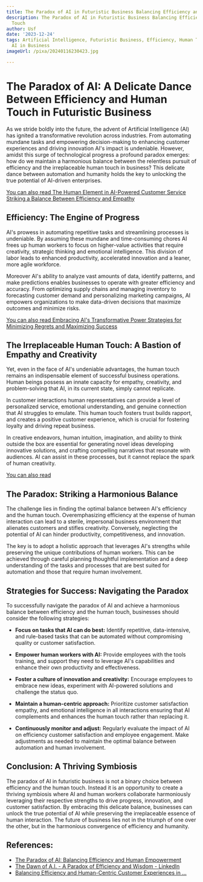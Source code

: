 ```yaml
---
title: The Paradox of AI in Futuristic Business Balancing Efficiency and Human Touch
description: The Paradox of AI in Futuristic Business Balancing Efficiency and Human
  Touch
author: Usf
date: '2023-12-24'
tags: Artificial Intelligence, Futuristic Business, Efficiency, Human Touch, Paradox,
  AI in Business
imageUrl: /pixa/20240116230423.jpg

---
```

# The Paradox of AI: A Delicate Dance Between Efficiency and  Human Touch in Futuristic Business

As we stride boldly into the future, the advent of Artificial Intelligence  (AI) has ignited a transformative revolution across industries. From automating mundane tasks and empowering decision-making to enhancing  customer experiences and driving  innovation AI's impact is undeniable. However, amidst this surge of  technological progress a profound paradox emerges:  how do we  maintain a harmonious  balance between the  relentless  pursuit of efficiency and the irreplaceable human touch in business? This delicate dance between automation and humanity  holds  the  key to unlocking the true potential of  AI-driven enterprises.

[You can also read The Human Element in AI-Powered  Customer  Service Striking a Balance Between Efficiency  and Empathy](The%20Human%20Element%20in%20AI-Powered%20Customer%20Service%20Striking%20a%20Balance%20Between%20Efficiency%20and%20Empathy)


## Efficiency: The Engine of Progress

AI's prowess in automating repetitive tasks and  streamlining processes is undeniable. By assuming these mundane and time-consuming chores  AI frees up human workers  to  focus on higher-value activities that require creativity, strategic thinking and emotional intelligence. This division of labor leads to enhanced productivity,  accelerated innovation and a leaner, more agile workforce.

Moreover AI's ability to analyze vast amounts  of data, identify patterns, and make predictions enables businesses to operate with greater efficiency and accuracy. From optimizing supply chains and managing inventory to forecasting customer demand and personalizing marketing campaigns, AI  empowers organizations to make data-driven  decisions that  maximize outcomes and minimize risks.

[You can  also read Embracing AI's Transformative Power Strategies  for Minimizing Regrets and Maximizing Success](Embracing%20AI%27s%20Transformative%20Power%20Strategies%20for%20Minimizing%20Regrets%20and%20Maximizing%20Success)


## The Irreplaceable Human Touch:  A Bastion of Empathy and Creativity

Yet, even in the face of AI's undeniable advantages, the human touch remains an indispensable element of  successful  business  operations. Human beings possess an innate  capacity for empathy, creativity, and problem-solving that AI, in its current state, simply  cannot replicate.

In customer interactions human representatives can provide a level of personalized service,  emotional understanding, and genuine connection  that AI struggles to emulate. This human touch fosters trust builds rapport, and creates a positive  customer experience, which is crucial for fostering loyalty  and driving repeat business.

In creative endeavors, human intuition,  imagination, and ability to think outside the box are essential for generating novel ideas developing innovative solutions,  and crafting compelling narratives that resonate with audiences.  AI can assist in these processes, but  it cannot replace the spark of human creativity.

[You can also read ]()


## The Paradox:  Striking a Harmonious  Balance

The challenge lies in finding the optimal balance between AI's efficiency and the human  touch. Overemphasizing efficiency at the expense of  human interaction can lead to a sterile, impersonal business environment that alienates customers and stifles creativity. Conversely, neglecting the potential of AI can hinder productivity, competitiveness, and innovation.

The key is to adopt a holistic  approach that leverages AI's strengths while preserving the unique  contributions of human workers. This can be achieved through careful planning thoughtful implementation and a deep understanding of the tasks and processes that are best suited for automation  and those that  require human involvement.

## Strategies for Success: Navigating the Paradox

To successfully navigate the paradox of AI and achieve a harmonious balance  between efficiency and the human touch, businesses should consider the following strategies:

- **Focus on tasks that AI can  do best:** Identify repetitive, data-intensive, and rule-based tasks that can be automated  without compromising quality  or customer satisfaction.

- **Empower human workers with AI:** Provide employees with the tools training, and  support they need  to leverage AI's capabilities and enhance their own productivity and effectiveness.

-  **Foster a culture of innovation and creativity:** Encourage employees to embrace new ideas, experiment with AI-powered solutions and  challenge the status quo.

- **Maintain a human-centric  approach:** Prioritize customer satisfaction empathy, and emotional intelligence in all interactions ensuring that AI complements and enhances the human touch rather than  replacing it.

- **Continuously monitor and adjust:** Regularly evaluate the impact of AI on efficiency  customer satisfaction and employee engagement. Make adjustments as needed to maintain the optimal balance between automation and human involvement.

## Conclusion: A Thriving Symbiosis

The paradox of AI  in futuristic business  is not a binary  choice between efficiency and the human touch. Instead  it  is an opportunity to create a thriving symbiosis where AI and human workers collaborate harmoniously leveraging their respective strengths to drive  progress, innovation, and  customer satisfaction.  By embracing this delicate balance, businesses can  unlock the true potential  of AI while preserving the irreplaceable essence of human interaction. The future of business lies not in the triumph of one over  the other, but in the harmonious  convergence of efficiency and humanity.

## References:
- [The Paradox of AI: Balancing Efficiency and Human Empowerment](https://medium.com/@derulokefa/the-paradox-of-ai-balancing-efficiency-and-human-empowerment-9135360381b0)
- [The Dawn of A.I. - A Paradox of Efficiency and Wisdom - LinkedIn](https://www.linkedin.com/pulse/dawn-ai-paradox-efficiency-wisdom-rcp)
- [Balancing Efficiency and Human-Centric Customer Experiences in ...](https://www.linkedin.com/pulse/navigating-automation-paradox-balancing-efficiency-customer-wanjala)
